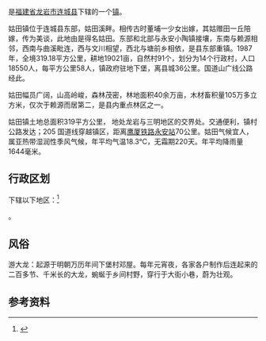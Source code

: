 {{unreferenced|time=2019-03-19T03:07:30+00:00}}
{{中国乡级行政区|35/08/25/102/000
| 总面积 =319.18平方公里
| 总人口 = 18550人
| 政府驻地 = 下堡
| 电话区号 = 597
}}
'''{{PAGENAMEBASE}}'''是[[福建省|福建省]][[龙岩市|龙岩市]][[连城县|连城县]]下辖的一个[[镇|镇]]。

姑田镇位于连城县东部，姑田溪畔。相传古时董埔一少女出嫁，其姑赠田一丘陪嫁，传为美谈，此地由是得名姑田。东部和北部与永安小陶镇接壤，东南与赖源相邻，西南与曲溪毗连，西与文川相望，西北与塘前乡相依，是县东部重镇。1987年，全境319.18平方公里，耕地19021亩，自然村91个，划分为14个行政村，人口18550人，每平方公里58人，镇政府驻地下堡，离县城36公里。国道山广线公路经此。

姑田幅员广阔，山高岭峻，森林茂密，林地面积40余万亩，木材畜积量105万多立方米，仅次于赖源而居第二，是县内重点林区之一。

姑田镇土地总面积319平方公里， 地处龙岩与三明地区的交界处。交通便利，镇村公路发达；205 国道线穿越镇区，距离{{rint|cn|rail}}[[鹰厦铁路|鹰厦铁路]][[永安站|永安站]]70公里。姑田气候宜人，属亚热带湿润性季风气候，年平均气温18.3℃，无霜期220天。年平均降雨量1644毫米。

== 行政区划 ==
{{PAGENAMEBASE}}下辖以下地区：<ref>{{PRC admin/ref sgc|35/08/25/102/000}}</ref>

{{PRC admin/children|35/08/25/102/000}}。

==风俗==
游大龙：起源于明朝万历年间下堡村邓屋。每年元宵夜，各家各户制作后连起来的二百多节、千米长的大龙，蜿蜒于乡间村野，穿行于大街小巷，蔚为壮观。

== 参考资料 ==
{{reflist}}

{{PRC admin/navcat|35/08/25/102/000}}